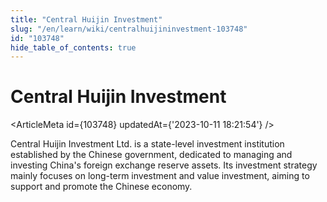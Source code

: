 ```yaml
---
title: "Central Huijin Investment"
slug: "/en/learn/wiki/centralhuijininvestment-103748"
id: "103748"
hide_table_of_contents: true
---
```



# Central Huijin Investment

<ArticleMeta id={103748} updatedAt={'2023-10-11 18:21:54'} />
<div className='border-solid border-b border-t-0 my-4 border-[var(--ifm-color-gray-300)]' />

Central Huijin Investment Ltd. is a state-level investment institution established by the Chinese government, dedicated to managing and investing China's foreign exchange reserve assets. Its investment strategy mainly focuses on long-term investment and value investment, aiming to support and promote the Chinese economy.
